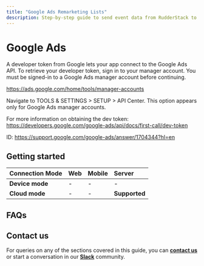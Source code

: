 ```yaml
---
title: "Google Ads Remarketing Lists"
description: Step-by-step guide to send event data from RudderStack to Google Ads Remarketing Lists.
---
```


# Google Ads 

A developer token from Google lets your app connect to the Google Ads API. To retrieve your developer token, sign in to your manager account. You must be signed-in to a Google Ads manager account before continuing.

https://ads.google.com/home/tools/manager-accounts

Navigate to TOOLS & SETTINGS > SETUP > API Center. This option appears only for Google Ads manager accounts.

For more information on obtaining the dev token: https://developers.google.com/google-ads/api/docs/first-call/dev-token


ID: https://support.google.com/google-ads/answer/1704344?hl=en





## Getting started





| **Connection Mode** | **Web**       | **Mobile** | **Server** |
| :-------------------- | :------------ | :--------- | :--------- |
| **Device mode**      | - | -          | -          |
| **Cloud mode**       | -             | -          |  **Supported**    |




## FAQs



## Contact us

For queries on any of the sections covered in this guide, you can [**contact us**](mailto:%20docs@rudderstack.com) or start a conversation in our [**Slack**](https://rudderstack.com/join-rudderstack-slack-community) community.
